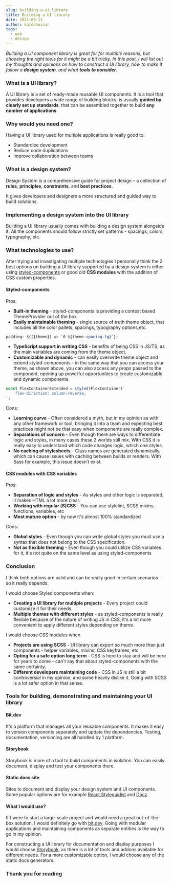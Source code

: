 ```yaml
---
slug: building-a-ui-library
title: Building a UI library
date: 2021-09-11
author: kaidohussar
tags:
  - web
  - design
---
```


<em>
    Building a UI component library is great for for multiple reasons, but choosing the right tools for it might be a bit tricky.
</em>

<em>
    In this post, I will list out my thoughts and opinions on how to construct a UI library, how to make it follow a <b>design system</b>, and what <b>tools to consider</b>.
</em>

### What is a UI library?

A UI library is a set of ready-made reusable UI components.
It is a tool that provides developers a wide range of building blocks, is usually <b>guided by clearly set up standards</b>, that can be assembled together to build <b>any number of applications</b>.

### Why would you need one?
Having a UI library used for multiple applications is really good to:

- Standardize development
- Reduce code duplications
- Improve collaboration between teams

### What is a design system?
Design System is a comprehensive guide for project design – a collection of **rules**, **principles**, **constraints**, and **best practices**.

It gives developers and designers a more structured and guided way to build solutions.

### Implementing a design system into the UI library
Building a UI library usually comes with building a design system alongside it.
All the components should follow strictly set patterns - spacings, colors, typography, etc.

### What technologies to use?
After trying and investigating multiple technologies I personally think the 2 best options on building a UI library supported by a design system is
either using [styled-components](https://styled-components.com/)
or good old <b>CSS modules</b> with the addition of CSS custom properties.

#### Styled-components

Pros:
- **Built-in theming** - styled-components is providing a context based ThemeProvider out of the box.
- **Easily maintainable theming** - single source of truth theme object, that includes all the color pallets, spacings, typography options,etc.
```css
padding: ${({theme}) => `0 ${theme.spacing.lg}`};
```
- **TypeScript support in writing CSS** - benefits of being CSS in JS/TS, as the main variables are coming from the theme object.
- **Customizable and dynamic** - can easily overwrite theme object and extend styled-components - in the same way that you can access your theme, as shown above, you can also access any
props passed to the component, opening up powerful opportunities to create customizable and dynamic components.
```typescript
const FlexContainerExtended = styled(FlexContainer)`
    flex-direction: column-reverse;
`;
```

Cons:
* **Learning curve** - Often considered a myth, but in my opinion as with any other framework or tool, bringing it into a team and expecting best practices might not be that easy when components are really complex.
* **Separations of concern** - Even though there are ways to differentiate logic and styles, in many cases these 2 worlds still mix. With CSS it is really easy to understand which code changes logic, which one styles.
* **No caching of stylesheets** - Class names are generated dynamically, which can cause issues with caching between builds or renders. With Sass for example, this issue doesn’t exist.

#### CSS modules with CSS variables

Pros:
- **Separation of logic and styles** - As styles and other logic is separated, it makes HTML a lot more clear.
- **Working with regular (S)CSS** - You can use stylelint, SCSS mixins, functions, variables, etc
- **Most mature option** - by now it's almost 100% standardized

Cons:
- **Global styles** - Even though you can write global styles you must use a syntax that does not belong to the CSS specification.
- **Not as flexible theming** - Even though you could utilize CSS variables for it, it's not quite on the same level as using styled-components

### Conclusion

I think both options are valid and can be really good in certain scenarios - so it really depends.

I would choose Styled components when:
- **Creating a UI library for multiple projects** - Every project could customize it for their needs.
- **Multiple themes with different styles** - as styled-components is really flexible because of the nature of writing JS in CSS, it's a lot more convenient to apply different styles depending on theme.

I would choose CSS modules when
- **Projects are using SCSS** - UI library can export so much more than just components - helper variables, mixins, CSS keyframes, etc
- **Opting for a safe option long term** - CSS is here to stay and will be here for years to come - can't say that about styled-components with the same certainty.
- **Different developers maintaining code** - CSS in JS is still a bit controversial in my opinion, and some heavily dislike it. Going with SCSS is a lot safer option in that sense.

### Tools for building, demonstrating and maintaining your UI library

#### Bit.dev
It's a platform that manages all your reusable components. It makes it easy to version components separately and update the dependencies. Testing, documentation, versioning are all handled by 1 platform.

#### Storybook
Storybook is more of a tool to build components in isolation. You can easily document, display and test your components there.

#### Static docs site
Sites to document and display your design system and UI components. Some popular options are for example [React Styleguidist](https://github.com/styleguidist/react-styleguidist) and [Docz](https://www.docz.site/).

#### What I would use?
If I were to start a large-scale project and would need a great out-of-the-box solution, I would definitely go with [bit.dev](https://bit.dev/). Going with modular applications and maintaining components as separate entities is the way to go in my opinion.

For constructing a UI library for documentation and display purposes I would choose [Storybook](https://storybook.js.org/), as there is a lot of tools and addons available for different needs.
For a more customizable option, I would choose any of the static docs generators.

### Thank you for reading

